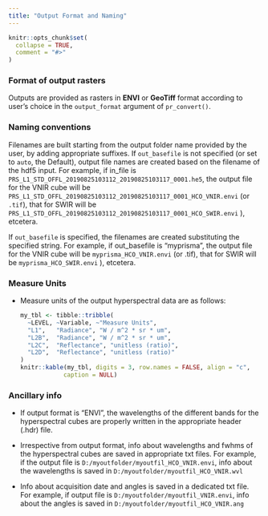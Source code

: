 ```yaml
---
title: "Output Format and Naming"
---
```


```r
knitr::opts_chunk$set(
  collapse = TRUE,
  comment = "#>"
)
```

### Format of output rasters

Outputs are provided as rasters in __ENVI__ or __GeoTiff__ format according to
user's choice in the `output_format` argument of `pr_convert()`. 

### Naming conventions

Filenames are built starting from the output folder name provided by the user, by
adding appropriate suffixes. If `out_basefile` is not specified (or set to `auto`, the Default), 
output file names are created based on the filename of the hdf5 input. For example, if 
in_file is `PRS_L1_STD_OFFL_20190825103112_20190825103117_0001.he5`, the output file for the VNIR cube will be `PRS_L1_STD_OFFL_20190825103112_20190825103117_0001_HCO_VNIR.envi` (or `.tif`), that for SWIR will be
`PRS_L1_STD_OFFL_20190825103112_20190825103117_0001_HCO_SWIR.envi` ), etcetera. 

If `out_basefile` is specified, the filenames are created substituting the specified string. For example, if 
out_basefile is "myprisma", the output file for the VNIR cube will be `myprisma_HCO_VNIR.envi` (or .tif), that for SWIR will be
`myprisma_HCO_SWIR.envi` ), etcetera.

### Measure Units

- Measure units of the output hyperspectral data are as follows: 

  ```r
  my_tbl <- tibble::tribble(
    ~LEVEL, ~Variable, ~"Measure Units",
    "L1",   "Radiance", "W / m^2 * sr * um",
    "L2B",  "Radiance", "W / m^2 * sr * um",
    "L2C",  "Reflectance", "unitless (ratio)",
    "L2D",  "Reflectance", "unitless (ratio)"
  )
  knitr::kable(my_tbl, digits = 3, row.names = FALSE, align = "c",
              caption = NULL)
  ```

### Ancillary info

- If output format is "ENVI", the wavelengths of the different bands for the hyperspectral 
cubes are properly written in the appropriate header (.hdr) file. 

- Irrespective from output format, info about wavelengths and fwhms of the hyperspectral 
cubes are saved in appropriate txt files. For example, if the output file is 
`D:/myoutfolder/myoutfil_HCO_VNIR.envi`, info about the wavelengths is saved in 
`D:/myoutfolder/myoutfil_HCO_VNIR.wvl`

- Info about acquisition date and angles is saved in a dedicated txt file. For example, if
output file is `D:/myoutfolder/myoutfil_VNIR.envi`, info about the angles is saved in 
`D:/myoutfolder/myoutfil_HCO_VNIR.ang`

